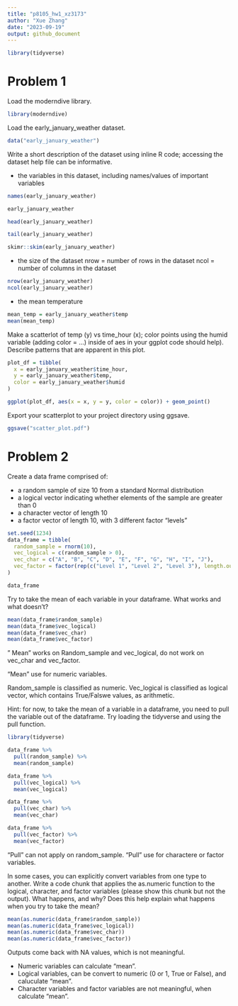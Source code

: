 ```yaml
---
title: "p8105_hw1_xz3173"
author: "Xue Zhang"
date: "2023-09-19"
output: github_document
---
```


```r
library(tidyverse)
```

# Problem 1

Load the moderndive library.

```r
library(moderndive)
```

Load the early_january_weather dataset.

```r
data("early_january_weather")
```

Write a short description of the dataset using inline R code; accessing the dataset help file can be informative. 

* the variables in this dataset, including names/values of important variables


```r
names(early_january_weather)
```

```r
early_january_weather
```

```r
head(early_january_weather)
```


```r
tail(early_january_weather)
```


```r
skimr::skim(early_january_weather)
```

* the size of the dataset
nrow = number of rows in the dataset
ncol = number of columns in the dataset

```r
nrow(early_january_weather)
ncol(early_january_weather)
```

* the mean temperature

```r
mean_temp = early_january_weather$temp
mean(mean_temp)
```


Make a scatterlot of temp (y) vs time_hour (x); color points using the humid variable (adding color = ...) inside of aes in your ggplot code should help). Describe patterns that are apparent in this plot.



```r
plot_df = tibble(
  x = early_january_weather$time_hour,
  y = early_january_weather$temp,
  color = early_january_weather$humid
)

ggplot(plot_df, aes(x = x, y = y, color = color)) + geom_point()
```







Export your scatterplot to your project directory using ggsave.


```r
ggsave("scatter_plot.pdf")
```



# Problem 2

Create a data frame comprised of:

* a random sample of size 10 from a standard Normal distribution
* a logical vector indicating whether elements of the sample are greater than 0
* a character vector of length 10
* a factor vector of length 10, with 3 different factor "levels"



```r
set.seed(1234)
data_frame = tibble(
  random_sample = rnorm(10),
  vec_logical = c(random_sample > 0),
  vec_char = c("A", "B", "C", "D", "E", "F", "G", "H", "I", "J"),
  vec_factor = factor(rep(c("Level 1", "Level 2", "Level 3"), length.out = 10))
)

data_frame
```

Try to take the mean of each variable in your dataframe. What works and what doesn’t?

```r
mean(data_frame$random_sample)
mean(data_frame$vec_logical)
mean(data_frame$vec_char)
mean(data_frame$vec_factor)
```

" Mean" works on Random_sample and vec_logical, do not work on vec_char and vec_factor.

"Mean" use for numeric variables.

Random_sample is classified as numeric.
Vec_logical is classified as logical vector, which contains True/Falswe values, as arithmetic.

Hint: for now, to take the mean of a variable in a dataframe, you need to pull the variable out of the dataframe. Try loading the tidyverse and using the pull function.

```r
library(tidyverse)
```




```r
data_frame %>%
  pull(random_sample) %>%
  mean(random_sample)
```

```r
data_frame %>%
  pull(vec_logical) %>%
  mean(vec_logical)
```

```r
data_frame %>%
  pull(vec_char) %>%
  mean(vec_char)
```



```r
data_frame %>%
  pull(vec_factor) %>%
  mean(vec_factor)
```


"Pull" can not apply on random_sample.
"Pull" use for charactere or factor variables.


In some cases, you can explicitly convert variables from one type to another. Write a code chunk that applies the as.numeric function to the logical, character, and factor variables (please show this chunk but not the output). What happens, and why? Does this help explain what happens when you try to take the mean?


```r
mean(as.numeric(data_frame$random_sample))
mean(as.numeric(data_frame$vec_logical))
mean(as.numeric(data_frame$vec_char))
mean(as.numeric(data_frame$vec_factor))
```

Outputs come back with NA values, which is not meaningful.

* Numeric variables can calculate "mean".
* Logical variables, can be convert to numeric (0 or 1, True or False), and caluculate "mean".
* Character variables and factor variables are not meaningful, when calculate "mean".


